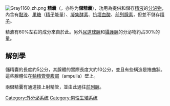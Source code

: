 {{Unreferenced|time=2019-08-09T04:56:36+00:00}}
[[File:Gray1160_zh.png|thumb]]
'''精囊'''（{{lang-en|Seminal vesicle}}，亦称为'''儲精囊'''），功用為提供和儲存[[精液|精液]]的[[分泌物|分泌物]]，內含有[[黏液|黏液]]、[[果糖|果糖]]（[[精子|精子]]能量）、[[凝集酵素|凝集酵素]]、[[抗壞血酸|抗壞血酸]]、[[前列腺素|前列腺素]]，但並不儲存[[精子|精子]]。

精液有60%左右的成分來自於此。另外[[尿道球腺|尿道球腺]]和[[攝護腺|攝護腺]]的分泌物約占30%的量。

== 解剖學 ==
儲精囊的長度約5公分，其腺體的實際長度大約10公分，並且有些構造是捲曲狀。這些腺體位在[[輸精管|輸精管]][[壺腹部|壺腹部]]（ampulla）壁上。

兩儲精囊有通道接上射精管，並由此通往[[前列腺|前列腺]]。

{{人體系統與器官|state=collapsed}}
{{男性生殖系统}}

{{med-stub}}

[[Category:外分泌系统|Category:外分泌系统]]
[[Category:男性生殖系统|Category:男性生殖系统]]